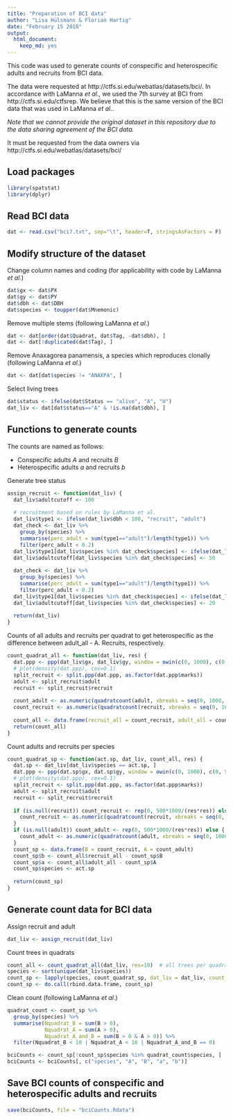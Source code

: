 ```yaml
---
title: "Preparation of BCI data"
author: "Lisa Hülsmann & Florian Hartig"
date: "February 15 2018"
output: 
  html_document: 
    keep_md: yes
---
```



This code was used to generate counts of conspecific and heterospecific adults and recruits from BCI data.

The data were requested at http://ctfs.si.edu/webatlas/datasets/bci/. In accordance with LaManna *et al*., we used the 7th survey at BCI from http://ctfs.si.edu/ctfsrep. We believe that this is the same version of the BCI data that was used in LaManna *et al*..

*Note that we cannot provide the original dataset in this repository due to the data sharing agreement of the BCI data.* 

It must be requested from the data owners via http://ctfs.si.edu/webatlas/datasets/bci/



## Load packages


```r
library(spatstat)
library(dplyr)
```


## Read BCI data


```r
dat <- read.csv("bci7.txt", sep="\t", header=T, stringsAsFactors = F)
```


## Modify structure of the dataset

Change column names and coding (for applicability with code by LaManna *et al*.)
```r
dat$gx <- dat$PX
dat$gy <- dat$PY
dat$dbh <- dat$DBH
dat$species <- toupper(dat$Mnemonic)
```

Remove multiple stems (following LaManna *et al*.)
```r
dat <- dat[order(dat$Quadrat, dat$Tag, -dat$dbh), ]
dat <- dat[!duplicated(dat$Tag), ]
```

Remove Anaxagorea panamensis, a species which reproduces clonally (following LaManna *et al*.)
```r
dat <- dat[dat$species != "ANAXPA", ]
```

Select living trees
```r
dat$status <- ifelse(dat$Status == "alive", "A", "U")
dat_liv <- dat[dat$status=="A" & !is.na(dat$dbh), ]
```


## Functions to generate counts

The counts are named as follows:

* Conspecific adults *A* and recruits *B*
* Heterospecific adults *a* and recruits *b*


Generate tree status 
```r
assign_recruit <- function(dat_liv) {
  dat_liv$adultcutoff <- 100
  
  # recruitment based on rules by LaManna et al.
  dat_liv$type1 <- ifelse(dat_liv$dbh < 100, "recruit", "adult")
  dat_check <- dat_liv %>%
    group_by(species) %>% 
    summarise(perc_adult = sum(type1=="adult")/length(type1)) %>% 
    filter(perc_adult < 0.2)
  dat_liv$type1[dat_liv$species %in% dat_check$species] <- ifelse(dat_liv$dbh[dat_liv$species %in% dat_check$species] <= 50, "recruit", "adult")
  dat_liv$adultcutoff[dat_liv$species %in% dat_check$species] <- 50
  
  dat_check <- dat_liv %>%
    group_by(species) %>% 
    summarise(perc_adult = sum(type1=="adult")/length(type1)) %>% 
    filter(perc_adult < 0.2)
  dat_liv$type1[dat_liv$species %in% dat_check$species] <- ifelse(dat_liv$dbh[dat_liv$species %in% dat_check$species] <= 20, "recruit", "adult")
  dat_liv$adultcutoff[dat_liv$species %in% dat_check$species] <- 20
  
  return(dat_liv)
}
```

Counts of all adults and recruits per quadrat to get heterospecific as the difference between adult_all - A. Recruits, respectively.
```r
count_quadrat_all <- function(dat_liv, res) {
  dat.ppp <- ppp(dat_liv$gx, dat_liv$gy, window = owin(c(0, 1000), c(0, 500)), marks = dat_liv$type1)
  # plot(density(dat.ppp), cex=0.1)
  split_recruit <- split.ppp(dat.ppp, as.factor(dat.ppp$marks))
  adult <- split_recruit$adult
  recruit <- split_recruit$recruit
  
  count_adult <- as.numeric(quadratcount(adult, xbreaks = seq(0, 1000, res), ybreaks = seq(0, 500, res)))
  count_recruit <- as.numeric(quadratcount(recruit, xbreaks = seq(0, 1000, res), ybreaks = seq(0, 500, res)))  
  
  count_all <- data.frame(recruit_all = count_recruit, adult_all = count_adult)
  return(count_all)
}
```

Count adults and recruits per species
```r
count_quadrat_sp <- function(act.sp, dat_liv, count_all, res) {
  dat.sp <- dat_liv[dat_liv$species == act.sp, ]
  dat.ppp <- ppp(dat.sp$gx, dat.sp$gy, window = owin(c(0, 1000), c(0, 500)), marks = dat.sp$type1)
  # plot(density(dat.ppp), cex=0.1)
  split_recruit <- split.ppp(dat.ppp, as.factor(dat.ppp$marks))
  adult <- split_recruit$adult
  recruit <- split_recruit$recruit
  
  if (is.null(recruit)) count_recruit <- rep(0, 500*1000/(res*res)) else {
    count_recruit <- as.numeric(quadratcount(recruit, xbreaks = seq(0, 1000, res), ybreaks = seq(0, 500, res)))  
  }
  if (is.null(adult)) count_adult <- rep(0, 500*1000/(res*res)) else {
    count_adult <- as.numeric(quadratcount(adult, xbreaks = seq(0, 1000, res), ybreaks = seq(0, 500, res)))
  }
  count_sp <- data.frame(B = count_recruit, A = count_adult)
  count_sp$b <- count_all$recruit_all - count_sp$B
  count_sp$a <- count_all$adult_all - count_sp$A
  count_sp$species <- act.sp
  
  return(count_sp)
}
```


## Generate count data for BCI data


Assign recruit and adult
```r
dat_liv <- assign_recruit(dat_liv)
```

Count trees in quadrats
```r
count_all <- count_quadrat_all(dat_liv, res=10)  # all trees per quadrat
species <- sort(unique(dat_liv$species))
count_sp <- lapply(species, count_quadrat_sp, dat_liv = dat_liv, count_all = count_all, res = 10)  # per species while a = adult_all - A
count_sp <- do.call(rbind.data.frame, count_sp)
```

Clean count (following LaManna *et al*.)
```r
quadrat_count <- count_sp %>%
  group_by(species) %>%
  summarise(Nquadrat_B = sum(B > 0),
            Nquadrat_A = sum(A > 0),
            Nquadrat_A_and_B = sum(B > 0 & A > 0)) %>%
  filter(Nquadrat_B < 10 | Nquadrat_A < 10 | Nquadrat_A_and_B == 0)

bciCounts <- count_sp[!count_sp$species %in% quadrat_count$species, ]
bciCounts <- bciCounts[, c("species", "A", "B", "a", "b")]
```


## Save BCI counts of conspecific and heterospecific adults and recruits

```r
save(bciCounts, file = "bciCounts.Rdata")
```



